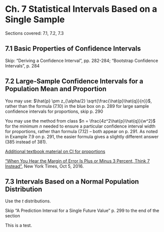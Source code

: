 # Ch. 7 Statistical Intervals Based on a Single Sample {-}

Sections covered: 7.1, 7.2, 7.3

## 7.1 Basic Properties of Confidence Intervals {-}

Skip: "Deriving a Confidence Interval", pp. 282-284; "Bootstrap Confidence Intervals", p. 284

## 7.2 Large-Sample Confidence Intervals for a Population Mean and Proportion {-}

You may use: $\hat{p} \pm z_{\alpha/2} \sqrt{\frac{\hat{p}\hat{q}}{n}}$, rather than the formula (7.10) in the blue box on p. 289 for large sample confidence intervals for proportions, skip p. 290

You may use the method from class $n = \frac{4z^2\hat{p}\hat{q}}{w^2}$ for the minimum $n$ needed to ensure a particular confidence interval width for proportions, rather than formula (7.12) -- both appear on p. 291. As noted in Example 7.9 on p. 291, the easier formula gives a slightly different answer (385 instead of 381).

[Additional textbook material on CI for proportions](https://github.com/jtr13/1201/blob/master/pdfs/LargeSampleCIforPopulationProportion.pdf){target="_blank"}

["When You Hear the Margin of Error Is Plus or Minus 3 Percent, Think 7 Instead"](https://www.nytimes.com/2016/10/06/upshot/when-you-hear-the-margin-of-error-is-plus-or-minus-3-percent-think-7-instead.html){target="_blank"}, New York Times, Oct 5, 2016.

## 7.3 Intervals Based on a Normal Population Distribution {-}

Use the $t$ distributions.

Skip "A Prediction Interval for a Single Future Value" p. 299 to the end of the section

This is a test.


